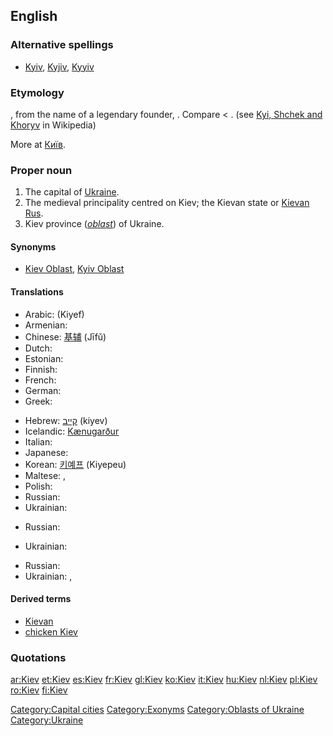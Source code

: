 ==English==

===Alternative spellings===
* [[Kyiv]], [[Kyjiv]], [[Kyyiv]]

===Etymology===
{{etyl|ru}} {{term|Киев|tr=Kíjev|lang=ru|sc=Cyrl}}, from the name of a legendary founder, {{term|Кий||tr=Kij|lang=ru|sc=Cyrl}}.  Compare {{etyl|uk|-}} {{term|Київ||tr=Kýïv|lang=uk|sc=Cyrl}} < {{term|Кий||tr=Kyj|lang=uk|sc=Cyrl}}. (see [[w:Kyi, Schek and Khoryv|Kyi, Shchek and Khoryv]] in Wikipedia)

More at [[Київ]].

===Proper noun===
{{wikipedia|Kiev}}
{{wikipedia|Kiev (disambiguation)}}
{{en-proper noun}}

# The capital of [[Ukraine]].
# The medieval principality centred on Kiev; the Kievan state or [[Kievan Rus]].
# Kiev province (''[[oblast]]'') of Ukraine.

====Synonyms====
* {{sense|province}} [[Kiev Oblast]], [[Kyiv Oblast]]

====Translations====
{{trans-top|Ukrainian city}}
* Arabic: {{Arab|[[كييف]]}} (Kiyef)
* Armenian: {{t-|hy|Կիև|tr=Kiev|sc=Hayeren|xs=Armenian}}
* Chinese: [[基辅]] (Jīfǔ)
* Dutch: {{t|nl|Kiëv}}
* Estonian: {{t-|et|Kiiev}}
* Finnish: {{t+|fi|Kiova}}
* French: {{t+|fr|Kiev}}
* German: {{t+|de|Kiew|n}}
* Greek: {{t+|el|Κίεβο|n|tr=Kíevo|sc=Grek}}
{{trans-mid}}
* Hebrew: [[קייב]] (kiyev)
* Icelandic: [[Kænugarður]] {{m}}
* Italian: {{t|it|Kijev}}
* Japanese: {{t+|ja|キエフ|tr=Kiefu|sc=Jpan}}
* Korean: [[키예프]] (Kiyepeu)
* Maltese: {{t-|mt|Kiev|xs=Maltese}}, {{t|mt|Kjev|xs=Maltese}}
* Polish: {{t+|pl|Kijów|m}}
* Russian: {{t-|ru|Киев|m|tr=Kíjev|sc=Cyrl}}
* Ukrainian: {{t+|uk|Київ|m|tr=Kýjiv|sc=Cyrl|xs=Ukrainian}}
{{trans-bottom}}

{{trans-top|Medieval principality}}
* Russian: {{t-|ru|Киевская Русь|f|tr=Kíjevskaja Rus’|sc=Cyrl}}
{{trans-mid}}
* Ukrainian: {{t-|uk|Київська Русь|f|tr=Kýjivs’ka Rus’|sc=Cyrl|xs=Ukrainian}}
{{trans-bottom}}

{{trans-top|Kiev province}}
* Russian: {{t-|ru|Киевская область|f|tr=Kíjevskaja óblast’|sc=Cyrl}}
* Ukrainian: {{t-|uk|Київська область|f|tr=Kýjivs’ka óblast’|sc=Cyrl|xs=Ukrainian}}, {{t-|uk|Київщина|f|tr=Kýjivščyna|sc=Cyrl|xs=Ukrainian}}
{{trans-mid}}
{{trans-bottom}}

====Derived terms====
* [[Kievan]]
* [[chicken Kiev]]

===Quotations===
{{seeCites}}

[[Category:Capital cities]]
[[Category:Exonyms]]
[[Category:Oblasts of Ukraine]]
[[Category:Ukraine]]

[[ar:Kiev]]
[[et:Kiev]]
[[es:Kiev]]
[[fr:Kiev]]
[[gl:Kiev]]
[[ko:Kiev]]
[[it:Kiev]]
[[hu:Kiev]]
[[nl:Kiev]]
[[pl:Kiev]]
[[ro:Kiev]]
[[fi:Kiev]]